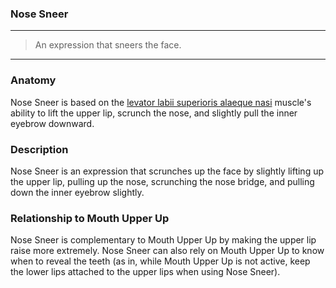 ### Nose Sneer

***

> An expression that sneers the face.

***

### Anatomy

Nose Sneer is based on the 
[levator labii superioris alaeque nasi](https://en.wikipedia.org/wiki/Levator_labii_superioris_alaeque_nasi_muscle) 
muscle's ability to lift the upper lip, 
scrunch the nose, and slightly pull the 
inner eyebrow downward.

### Description

Nose Sneer is an expression that scrunches up 
the face by slightly lifting up the upper lip, 
pulling up the nose, scrunching the nose bridge, 
and pulling down the inner eyebrow slightly.

### Relationship to Mouth Upper Up

Nose Sneer is complementary to Mouth Upper Up by 
making the upper lip raise more extremely. Nose Sneer 
can also rely on Mouth Upper Up to know when to reveal 
the teeth (as in, while Mouth Upper Up is not active, 
keep the lower lips attached to the upper lips when using 
Nose Sneer).